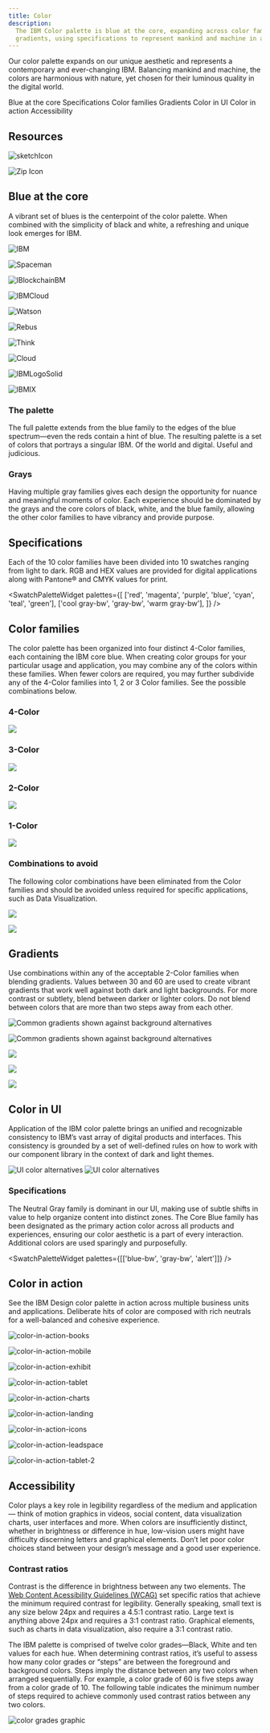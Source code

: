 ```yaml
---
title: Color
description:
  The IBM Color palette is blue at the core, expanding across color families and
  gradients, using specifications to represent mankind and machine in action.
---
```



<PageDescription>

Our color palette expands on our unique aesthetic and represents a contemporary
and ever-changing IBM. Balancing mankind and machine, the colors are harmonious
with nature, yet chosen for their luminous quality in the digital world.

</PageDescription>

<AnchorLinks>
  <AnchorLink>Blue at the core</AnchorLink>
  <AnchorLink>Specifications</AnchorLink>
  <AnchorLink>Color families</AnchorLink>
  <AnchorLink>Gradients</AnchorLink>
  <AnchorLink>Color in UI</AnchorLink>
  <AnchorLink>Color in action</AnchorLink>
  <AnchorLink>Accessibility</AnchorLink>
</AnchorLinks>

## Resources

<Row className="resource-card-group">
<Column colMd={4} colLg={4} noGutterSm>
    <ResourceCard
      subTitle="IBM Design Language library"
      aspectRatio="2:1"
      href="sketch://add-library/cloud/nwqmk"
      >

![sketchIcon](/images/SketchIcon.svg)

  </ResourceCard>
</Column>
<Column colMd={4} colLg={4} noGutterSm>
    <ResourceCard
      subTitle="IBM color palette (.ase and .clr)"
      aspectRatio="2:1"
      href="https://github.com/carbon-design-system/carbon/raw/master/packages/colors/artifacts/IBM_Colors.zip"
      actionIcon="download"
      >

![Zip Icon](/images/zip.png)

  </ResourceCard>
</Column>
</Row>

## Blue at the core

A vibrant set of blues is the centerpoint of the color palette. When combined
with the simplicity of black and white, a refreshing and unique look emerges for
IBM.

<div>
  <Row className="color-logo-row">
  <Column colMd={4} colLg={6}  className="color-logo">

![IBM](/images/IBMLogo.svg)

  </Column>
  <Column colMd={4} colLg={6}  className="color-logo-carousel">

  <Carousel id="c1" count="1 2 3 4 5 6 7 8 9" nav={false} fade={true} autoPlay>

![Spaceman](/images/Spaceman.svg)

![IBlockchainBM](/images/Blockchain.svg)

![IBMCloud](/images/IBMCloud.svg)

![Watson](/images/Watson.svg)

![Rebus](/images/Rebus.svg)

![Think](/images/Think.svg)

![Cloud](/images/Cloud.svg)

![IBMLogoSolid](/images/IBMLogoSolid.svg)

![IBMIX](/images/IBMIX.svg)

  </Carousel>

  </Column>
  </Row>
  <ColorGrid colorFamily="blue" />
  <ColorGrid colorFamily="gray" />
</div>

### The palette

The full palette extends from the blue family to the edges of the blue
spectrum—even the reds contain a hint of blue. The resulting palette is a set of
colors that portrays a singular IBM. Of the world and digital. Useful and
judicious.

<div>
  <ColorGrid colorFamily="red" />
  <ColorGrid colorFamily="magenta" />
  <ColorGrid colorFamily="purple" />
  <ColorGrid colorFamily="blue" />
  <ColorGrid colorFamily="cyan" />
  <ColorGrid colorFamily="teal" />
  <ColorGrid colorFamily="green" />
</div>

### Grays

Having multiple gray families gives each design the opportunity for nuance and
meaningful moments of color. Each experience should be dominated by the grays
and the core colors of black, white, and the blue family, allowing the other
color families to have vibrancy and provide purpose.

<div>
  <ColorGrid colorFamily="coolGray" />
  <ColorGrid colorFamily="gray" />
  <ColorGrid colorFamily="warmGray" />
</div>

## Specifications

Each of the 10 color families have been divided into 10 swatches ranging from
light to dark. RGB and HEX values are provided for digital applications along
with Pantone® and CMYK values for print.

<SwatchPaletteWidget
  palettes={[
    ['red', 'magenta', 'purple', 'blue', 'cyan', 'teal', 'green'],
    ['cool gray-bw', 'gray-bw', 'warm gray-bw'],
  ]}
/>

## Color families

The color palette has been organized into four distinct 4-Color families, each
containing the IBM core blue. When creating color groups for your particular
usage and application, you may combine any of the colors within these families.
When fewer colors are required, you may further subdivide any of the 4-Color
families into 1, 2 or 3 Color families. See the possible combinations below.

### 4-Color

![](/images/4-color.png)

### 3-Color

![](/images/3-color.png)

### 2-Color

![](/images/2-color.png)

### 1-Color

![](/images/1-color.png)

### Combinations to avoid

The following color combinations have been eliminated from the Color families
and should be avoided unless required for specific applications, such as Data
Visualization.

<DoDontRow>
<DoDont type="dont" caption="Avoid mixing greens with reds, magentas or purples.">

![](images/combination-1-wrong.svg)

</DoDont>
<DoDont type="dont" caption="Avoid mixing teals with reds or magentas.">

![](images/combination-2-wrong.svg)

</DoDont>
</DoDontRow>

## Gradients

Use combinations within any of the acceptable 2-Color families when blending
gradients. Values between 30 and 60 are used to create vibrant gradients that
work well against both dark and light backgrounds. For more contrast or
subtlety, blend between darker or lighter colors. Do not blend between colors
that are more than two steps away from each other.

<GifPlayer color="dark">

![Common gradients shown against background alternatives](./images/gradients-main.gif) 

![Common gradients shown against background alternatives](./images/gradients-main.jpg)

</GifPlayer>

<DoDontRow>
<DoDont type="dont" caption="Don’t mix colors that are outside of the accepted 2-Color Families.">

![](images/gradient-1-wrong.svg)

</DoDont>
<DoDont type="dont" caption="Avoid blending between colors that are more than 2 steps away, i.e. Blue 60 to Teal 20.">

![](images/gradient-2-wrong.svg)

</DoDont>
</DoDontRow>

<DoDontRow>
<DoDont type="dont" caption="Avoid creating gradients with more than two colors.">

![](images/gradient-3-wrong.svg)

</DoDont>
</DoDontRow>

## Color in UI

Application of the IBM color palette brings an unified and recognizable
consistency to IBM’s vast array of digital products and interfaces. This
consistency is grounded by a set of well-defined rules on how to work with our
component library in the context of dark and light themes.

<GifPlayer color="dark">

![UI color alternatives](images/introduction.gif)
![UI color alternatives](images/introduction.jpg)

</GifPlayer>

### Specifications

The Neutral Gray family is dominant in our UI, making use of subtle shifts in
value to help organize content into distinct zones. The Core Blue family has
been designated as the primary action color across all products and experiences,
ensuring our color aesthetic is a part of every interaction. Additional colors
are used sparingly and purposefully.

<SwatchPaletteWidget palettes={[['blue-bw', 'gray-bw', 'alert']]} />

<Row className="resource-card-group">
  <Column colMd={4} colLg={4} noGutterSm>
    <ResourceCard
      subTitle="Visit Color in UI for more color guidance"
      aspectRatio="2:1"
      href="https://www.carbondesignsystem.com/guidelines/color/overview"
      actionIcon="arrowRight"
    />
  </Column>
</Row>

## Color in action

See the IBM Design color palette in action across multiple business units and
applications. Deliberate hits of color are composed with rich neutrals for a
well-balanced and cohesive experience.

<ImageGallery>

<ImageGalleryImage alt="color in action books" title="Color in action books" col={8}>

![color-in-action-books](images/color-in-action-books.jpg)

</ImageGalleryImage>

<ImageGalleryImage alt="color in action mobile" title="Color in action mobile" col={4}>

![color-in-action-mobile](images/color-in-action-mobile.png)

</ImageGalleryImage>

<ImageGalleryImage alt="color in action exhibit" title="Color in action exhibit" col={4}>

![color-in-action-exhibit](images/color-in-action-exhibit.jpg)

</ImageGalleryImage>

<ImageGalleryImage alt="color in action tablet" title="Color in action tablet" col={8}>

![color-in-action-tablet](images/color-in-action-tablet.png)

</ImageGalleryImage>

<ImageGalleryImage alt="color in action charts" title="Color in action charts" col={4}>

![color-in-action-charts](images/color-in-action-charts.png)

</ImageGalleryImage>

<ImageGalleryImage alt="color in action landing" title="Color in action landing" col={4}>

![color-in-action-landing](images/color-in-action-landing.png)

</ImageGalleryImage>

<ImageGalleryImage alt="color in action icons" title="Color in action icons" col={4}>

![color-in-action-icons](images/color-in-action-icons.png)

</ImageGalleryImage>

<ImageGalleryImage alt="color in action leadspace" title="Color in action leadspace" col={8}>

![color-in-action-leadspace](images/color-in-action-leadspace.jpg)

</ImageGalleryImage>

<ImageGalleryImage alt="color in action tablet 2" title="Color in action tablet 2" col={4}>

![color-in-action-tablet-2](images/color-in-action-tablet-2.png)

</ImageGalleryImage>

</ImageGallery>

<Row className="resource-card-group">
  <Column colMd={4} colLg={4} noGutterSm>
    <ResourceCard
      subTitle="View gallery"
      aspectRatio="2:1"
      href="/gallery"
      actionIcon="arrowRight"
    />
  </Column>
</Row>

## Accessibility

Color plays a key role in legibility regardless of the medium and application—
think of motion graphics in videos, social content, data visualization charts, user
interfaces and more. When colors are insufficiently distinct, whether in
brightness or difference in hue, low-vision users might have difficulty discerning
letters and graphical elements. Don’t let poor color choices stand between your 
design’s message and a good user experience.

### Contrast ratios

Contrast is the difference in brightness between any two elements. The [Web 
Content Acessibility Guidelines (WCAG)](https://www.w3.org/TR/WCAG20/) set specific ratios that achieve the
minimum required contrast for legibility. Generally speaking, small text is any
size below 24px and requires a 4.5:1 contrast ratio. Large text is anything above
24px and requires a 3:1 contrast ratio. Graphical elements, such as charts in
data visualization, also require a 3:1 contrast ratio.

The IBM palette is comprised of twelve color grades—Black, White and ten
values for each hue. When determining contrast ratios, it’s useful to assess how
many color grades or “steps” are between the foreground and background
colors. Steps imply the distance between any two colors when arranged
sequentially. For example, a color grade of 60 is five steps away from a color
grade of 10. The following table indicates the minimum number of steps
required to achieve commonly used contrast ratios between any two colors.

<Row>
<Column colLg={8}>

![color grades graphic](images/color_grades_graphic.svg)

</Column>
</Row>








